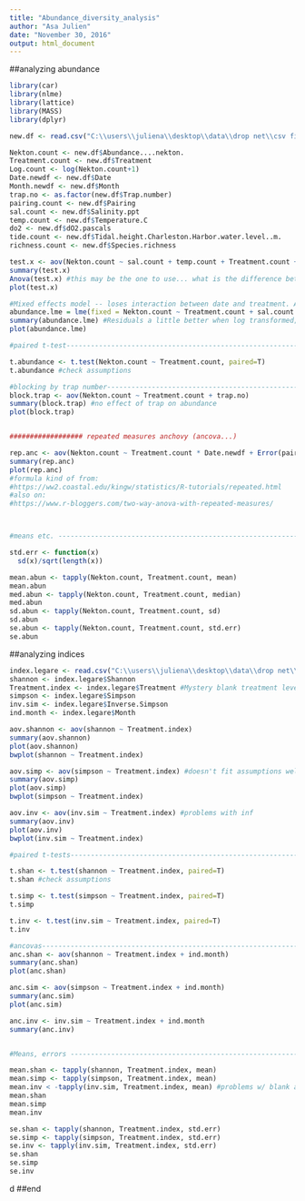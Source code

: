 ```yaml
---
title: "Abundance_diversity_analysis"
author: "Asa Julien"
date: "November 30, 2016"
output: html_document
---
```

##analyzing abundance
```r
library(car)
library(nlme)
library(lattice)
library(MASS)
library(dplyr)

new.df <- read.csv("C:\\users\\juliena\\desktop\\data\\drop net\\csv files\\Diversity_abundance.csv")

Nekton.count <- new.df$Abundance....nekton.
Treatment.count <- new.df$Treatment
Log.count <- log(Nekton.count+1)
Date.newdf <- new.df$Date
Month.newdf <- new.df$Month
trap.no <- as.factor(new.df$Trap.number)
pairing.count <- new.df$Pairing
sal.count <- new.df$Salinity.ppt
temp.count <- new.df$Temperature.C
do2 <- new.df$dO2.pascals
tide.count <- new.df$Tidal.height.Charleston.Harbor.water.level..m.
richness.count <- new.df$Species.richness

test.x <- aov(Nekton.count ~ sal.count + temp.count + Treatment.count + Date.newdf + Treatment.count:Date.newdf) #Is this correct? Order matters for the aov function... salinity and temperature have to go first in order to be included in the model, why? log transformation +1 helps with residuals
summary(test.x)
Anova(test.x) #this may be the one to use... what is the difference between type i/ii/iii ss?
plot(test.x)

#Mixed effects model -- loses interaction between date and treatment. Also need tidal height, dO2, pH, and trap number perhaps
abundance.lme = lme(fixed = Nekton.count ~ Treatment.count + sal.count + temp.count, random = ~1 | Date.newdf/pairing.count)
summary(abundance.lme) #Residuals a little better when log transformed; salinity becomes less "important" when this happens
plot(abundance.lme)

#paired t-test------------------------------------------------------------------------

t.abundance <- t.test(Nekton.count ~ Treatment.count, paired=T)
t.abundance #check assumptions

#blocking by trap number--------------------------------------------------------------
block.trap <- aov(Nekton.count ~ Treatment.count + trap.no)
summary(block.trap) #no effect of trap on abundance
plot(block.trap)


################## repeated measures anchovy (ancova...)

rep.anc <- aov(Nekton.count ~ Treatment.count * Date.newdf + Error(pairing.count/Treatment.count)) #or should just Error(pairing.count) be used?
summary(rep.anc)
plot(rep.anc)
#formula kind of from: 
#https://ww2.coastal.edu/kingw/statistics/R-tutorials/repeated.html
#also on:
#https://www.r-bloggers.com/two-way-anova-with-repeated-measures/



#means etc. --------------------------------------------------------------------------

std.err <- function(x)
  sd(x)/sqrt(length(x))

mean.abun <- tapply(Nekton.count, Treatment.count, mean)
mean.abun
med.abun <- tapply(Nekton.count, Treatment.count, median)
med.abun
sd.abun <- tapply(Nekton.count, Treatment.count, sd)
sd.abun
se.abun <- tapply(Nekton.count, Treatment.count, std.err)
se.abun
```

##analyzing indices
```r
index.legare <- read.csv("C:\\users\\juliena\\desktop\\data\\drop net\\csv files\\Diversity_abundance.csv") #same file as new.df, be careful
shannon <- index.legare$Shannon
Treatment.index <- index.legare$Treatment #Mystery blank treatment level - get rid of this!
simpson <- index.legare$Simpson
inv.sim <- index.legare$Inverse.Simpson
ind.month <- index.legare$Month

aov.shannon <- aov(shannon ~ Treatment.index)
summary(aov.shannon)
plot(aov.shannon)
bwplot(shannon ~ Treatment.index)

aov.simp <- aov(simpson ~ Treatment.index) #doesn't fit assumptions well; heteroscedastic
summary(aov.simp)
plot(aov.simp)
bwplot(simpson ~ Treatment.index)

aov.inv <- aov(inv.sim ~ Treatment.index) #problems with inf
summary(aov.inv)
plot(aov.inv)
bwplot(inv.sim ~ Treatment.index)

#paired t-tests-----------------------------------------------------------------------

t.shan <- t.test(shannon ~ Treatment.index, paired=T)
t.shan #check assumptions

t.simp <- t.test(simpson ~ Treatment.index, paired=T)
t.simp

t.inv <- t.test(inv.sim ~ Treatment.index, paired=T)
t.inv

#ancovas---------------------------------------------------------------------
anc.shan <- aov(shannon ~ Treatment.index + ind.month)
summary(anc.shan)
plot(anc.shan)

anc.sim <- aov(simpson ~ Treatment.index + ind.month)
summary(anc.sim)
plot(anc.sim)

anc.inv <- inv.sim ~ Treatment.index + ind.month
summary(anc.inv)


#Means, errors --------------------------------------------------------------

mean.shan <- tapply(shannon, Treatment.index, mean)
mean.simp <- tapply(simpson, Treatment.index, mean)
mean.inv < -tapply(inv.sim, Treatment.index, mean) #problems w/ blank and infinity
mean.shan
mean.simp
mean.inv

se.shan <- tapply(shannon, Treatment.index, std.err)
se.simp <- tapply(simpson, Treatment.index, std.err)
se.inv <- tapply(inv.sim, Treatment.index, std.err)
se.shan
se.simp
se.inv


```

d
##end